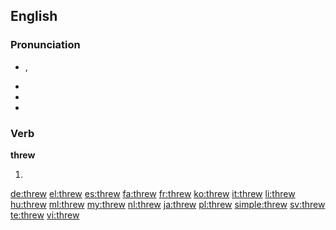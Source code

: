 ==English==

===Pronunciation===
* {{IPA|/ˈθɻʊə/}}, {{IPAchar|/θɹuː/}}
* {{audio|en-us-threw.ogg|Audio (US)}}
* {{rhymes|uː}}
* {{homophones|through}}

===Verb===
'''threw'''

# {{simple past of|throw}}

[[de:threw]]
[[el:threw]]
[[es:threw]]
[[fa:threw]]
[[fr:threw]]
[[ko:threw]]
[[it:threw]]
[[li:threw]]
[[hu:threw]]
[[ml:threw]]
[[my:threw]]
[[nl:threw]]
[[ja:threw]]
[[pl:threw]]
[[simple:threw]]
[[sv:threw]]
[[te:threw]]
[[vi:threw]]